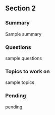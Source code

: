 ## Section 2 {-}

### Summary {-}

Sample summary

### Questions {-}

sample questions

### Topics to work on {-}

sample topics

### Pending {-}

pending